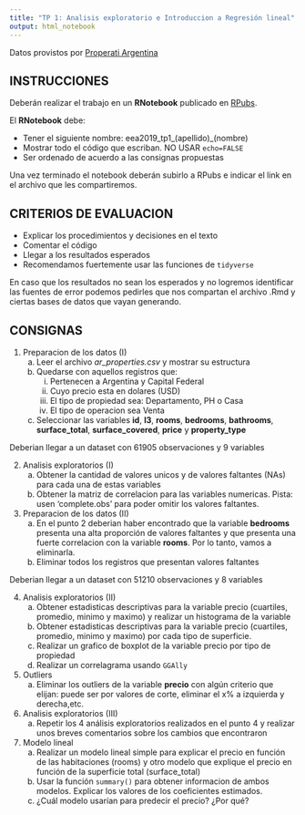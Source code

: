 ```yaml
---
title: "TP 1: Analisis exploratorio e Introduccion a Regresión lineal"
output: html_notebook
---
```


Datos provistos por [Properati Argentina](https://www.properati.com.ar)

## INSTRUCCIONES

Deberán realizar el trabajo en un **RNotebook** publicado en [RPubs](http://rpubs.com/).

El **RNotebook** debe:

* Tener el siguiente nombre: eea2019_tp1_(apellido)_(nombre)
* Mostrar todo el código que escriban. NO USAR `echo=FALSE`
* Ser ordenado de acuerdo a las consignas propuestas

Una vez terminado el notebook deberán subirlo a RPubs e indicar el link en el archivo que les compartiremos.

## CRITERIOS DE EVALUACION

* Explicar los procedimientos y decisiones en el texto
* Comentar el código
* Llegar a los resultados esperados
* Recomendamos fuertemente usar las funciones de `tidyverse`

En caso que los resultados no sean los esperados y no logremos identificar las fuentes de error podemos pedirles que nos compartan el archivo .Rmd y ciertas bases de datos que vayan generando.

## CONSIGNAS

1) Preparacion de los datos (I)
    a) Leer el archivo *ar_properties.csv* y mostrar su estructura
    b) Quedarse con aquellos registros que:
        i) Pertenecen a Argentina y Capital Federal
        ii) Cuyo precio esta en dolares (USD)
        iii) El tipo de propiedad sea: Departamento, PH o Casa
        iv) El tipo de operacion sea Venta
    c) Seleccionar las variables **id**, **l3**, **rooms**, **bedrooms**, **bathrooms**, **surface_total**, **surface_covered**, **price** y **property_type**
  
Deberian llegar a un dataset con 61905 observaciones y 9 variables
 
2) Analisis exploratorios (I)
    a) Obtener la cantidad de valores unicos y de valores faltantes (NAs) para cada una de estas variables
    b) Obtener la matriz de correlacion para las variables numericas. Pista: usen 'complete.obs' para poder omitir los valores faltantes.
  
3) Preparacion de los datos (II)
    a) En el punto 2 deberian haber encontrado que la variable **bedrooms** presenta una alta proporción de valores faltantes y que presenta una fuerte correlacion con la variable **rooms**. Por lo tanto, vamos a eliminarla.
    b) Eliminar todos los registros que presentan valores faltantes
  
Deberian llegar a un dataset con 51210 observaciones y 8 variables
  
4) Analisis exploratorios (II)
    a) Obtener estadisticas descriptivas para la variable precio (cuartiles, promedio, minimo y maximo) y realizar un histograma de la variable
    b) Obtener estadisticas descriptivas para la variable precio (cuartiles, promedio, minimo y maximo) por cada tipo de superficie. 
    c) Realizar un grafico de boxplot de la variable precio por tipo de propiedad
    d) Realizar un correlagrama usando `GGAlly`
  
5) Outliers
    a) Eliminar los outliers de la variable **precio** con algún criterio que elijan: puede ser por valores de corte, eliminar el x% a izquierda y derecha,etc.
    
6) Analisis exploratorios (III)
    a) Repetir los 4 análisis exploratorios realizados en el punto 4 y realizar unos breves comentarios sobre los cambios que encontraron
  
7) Modelo lineal
    a) Realizar un modelo lineal simple para explicar el precio en función de las habitaciones (rooms) y otro modelo que explique el precio en función de la superficie total (surface_total)
    b) Usar la función `summary()` para obtener informacion de ambos modelos. Explicar los valores de los coeficientes estimados.
    c) ¿Cuál modelo usarían para predecir el precio? ¿Por qué?